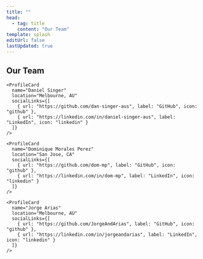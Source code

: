 ```yaml
---
title: ""
head:
  - tag: title
    content: "Our Team"
template: splash
editUrl: false
lastUpdated: true
---
```



<div class="px-8 max-w-6xl mx-auto">

  <section class="flex justify-center md:justify-start text-center md:text-left ">
    <h2 class='font-bold text-3xl lg:text-4xl'>Our Team</h2>
  </section>

  <div class="grid grid-cols-1 sm:grid-cols-2 lg:grid-cols-4 xl:grid-cols-4 gap-6 justify-items-center items-start">
    <ProfileCard
      name="Daniel Chae"
      location="San Francisco, CA"
      socialLinks={[
        { url: "https://github.com/dchae", label: "GitHub", icon: "github" },
        { url: "https://linkedin.com/in/danieljchae", label: "LinkedIn", icon: "linkedin" },
        { url: "mailto:daniel.jiwoong@gmail.com", label: "Email", icon: "email" }
      ]}
    />

    <ProfileCard
      name="Daniel Singer"
      location="Melbourne, AU"
      socialLinks={[
        { url: "https://github.com/dan-singer-aus", label: "GitHub", icon: "github" },
        { url: "https://linkedin.com/in/daniel-singer-aus", label: "LinkedIn", icon: "linkedin" }
      ]}
    />

    <ProfileCard
      name="Dominique Morales Perez"
      location="San Jose, CA"
      socialLinks={[
        { url: "https://github.com/dom-mp", label: "GitHub", icon: "github" },
        { url: "https://linkedin.com/in/dom-mp", label: "LinkedIn", icon: "linkedin" }
      ]}
    />

    <ProfileCard
      name="Jorge Arias"
      location="Melbourne, AU"
      socialLinks={[
        { url: "https://github.com/JorgeAndArias", label: "GitHub", icon: "github" },
        { url: "https://linkedin.com/in/jorgeandarias", label: "LinkedIn", icon: "linkedin" }
      ]}
    />

  </div>

</div>
